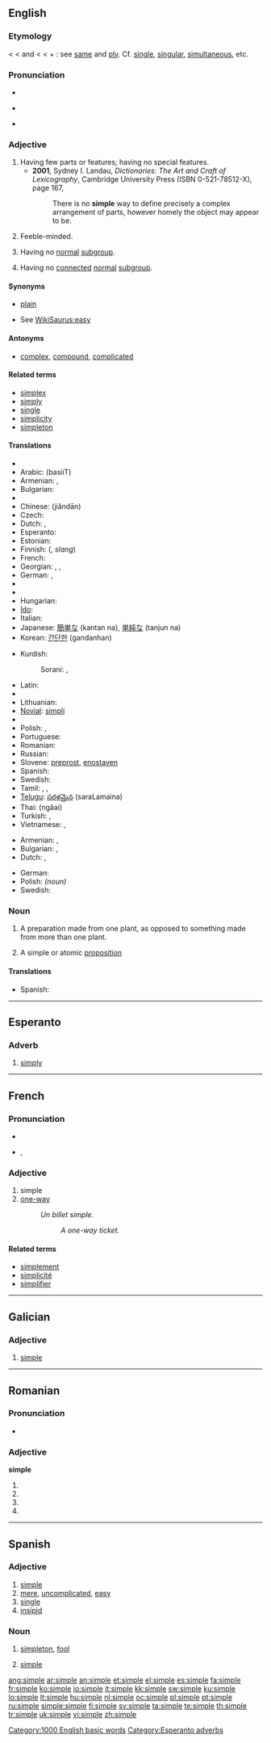 ==English==

{{rank|smile|walk|places|709|simple|fresh|noble|appearance}}

===Etymology===
< {{etyl|enm}} {{term|simple|lang=enm}} < {{etyl|fro}} and {{etyl|fr}} {{term|simple|lang=fr}} < {{etyl|la}} {{term|simplex||simple, literally 'onefold', as opposed to duplex, twofold, double}} < {{term|sim-||the same}} + {{term|plicare||to fold}}: see [[same]] and [[ply]]. Cf. [[single]], [[singular]], [[simultaneous]], etc.

===Pronunciation===
* {{IPA|/ˈsɪmpl/}}
* {{audio|en-us-simple.ogg|Audio (US)}}
*: {{rhymes|ɪmpəl}}
* {{hyphenation|sim|ple}}

===Adjective===
{{en-adj|simpler|simplest}}

# Having few parts or features; having no special features.
#* '''2001''', Sydney I. Landau, ''Dictionaries: The Art and Craft of Lexicography'', Cambridge University Press (ISBN 0-521-78512-X), page 167,
#*: There is no '''simple''' way to define precisely a complex arrangement  of parts, however homely the object may appear to be.
# {{colloquial}} Feeble-minded.
# {{math|of a [[group]]}} Having no [[normal]] [[subgroup]].
# {{math|of a [[Lie group]]}} Having no [[connected]] [[normal]] [[subgroup]].

====Synonyms====
* {{sense|having few parts or features}} [[plain]]
* See [[WikiSaurus:easy]]

====Antonyms====
* {{sense|having few parts or features}} [[complex]], [[compound]], [[complicated]]

====Related terms====
* [[simplex]]
* [[simply]]
* [[single]]
* [[simplicity]]
* [[simpleton]]

====Translations====
{{trans-top|uncomplicated}}
* {{trreq|Albanian}}
* Arabic: {{Arab|[[بسيط]]}} (basiiT)
* Armenian: {{t-|hy|պարզ|tr=parz|sc=Armn|xs=Armenian}},  {{t-|hy|հասարակ|tr=hasarak|sc=Armn|xs=Armenian}}
* Bulgarian: {{t+|bg|прост|m|tr=prost|sc=Cyrl}}
* {{trreq|Catalan}}
* Chinese: {{zh-ts|簡單|简单}} (jiǎndān)
* Czech: {{t-|cs|jednoduchý|m}}
* Dutch: {{t+|nl|eenvoudig}}, {{t+|nl|simpel}}
* Esperanto: {{t+|eo|simpla|xs=Esperanto}}
* Estonian: {{t-|et|lihtne}}
* Finnish: {{t+|fi|yksinkertainen}} ({{t-|fi|simppeli}}, ''slang'')
* French: {{t+|fr|simple}}
* Georgian: {{t-|ka|მარტივი|tr=martivi|xs=Georgian}}, {{t-|ka|უბრალო|tr=ubralo|xs=Georgian}}, {{t-|ka|სადა|tr=sada|xs=Georgian}}
* German: {{t+|de|einfach}}, {{t+|de|simpel}}
* {{trreq|Hebrew}}
* {{trreq|Hindi}}
* Hungarian: {{t+|hu|egyszerű}}
* [[Ido]]: {{t|io|simpla}}
* Italian: {{t+|it|semplice}}
* Japanese: [[簡単な]] (kantan na), [[単純な]] (tanjun na)
* Korean: [[간단한]] (gandanhan)
{{trans-mid}}
* Kurdish:
*: Sorani: {{t|ku|ئاسان|tr=AsAn|sc=ku-Arab}}, {{t|ku|ساکار|tr=sAkAr|sc=ku-Arab}}
* Latin: {{t+|la|simplex}}
* {{trreq|Latvian}}
* Lithuanian: {{t|lt|paprastas|xs=Lithuanian}}
* [[Novial]]: [[simpli]]
* {{trreq|Old English}}
* Polish: {{t+|pl|prosty|m}}, {{t+|pl|łatwy|m}}
* Portuguese: {{t+|pt|simples}}
* Romanian: {{t-|ro|simplu}}
* Russian: {{t+|ru|простой|m|tr=prostój|sc=Cyrl}}
* Slovene: [[preprost]], [[enostaven]]
* Spanish: {{t+|es|simple}}
* Swedish: {{t+|sv|enkel}}
* Tamil: {{t|ta|எளிய |tr=eḷiya|xs=Tamil}}, {{t|ta|எளிது |tr=eḷitu|xs=Tamil}}, {{t|ta|எளிமையான|tr=eḷimaiyāNa|xs=Tamil}}
* [[Telugu]]: [[సరళమైన]] (saraLamaina)
* Thai: {{Thai|[[ง่าย]]}} (ngâai)
* Turkish: {{t|tr|süssüz}}, {{t+|tr|sade}}
* Vietnamese: {{t|vi|giản dị|xs=Vietnamese}}, {{t|vi|mộc mạc|xs=Vietnamese}}
{{trans-bottom}}

{{trans-top|simple-minded}}
* Armenian: {{t|hy|պարզամիտ|tr=parzamit|sc=Armn|xs=Armenian}},  {{t|hy|միամիտ|tr=miamit|sc=Armn|xs=Armenian}}
* Bulgarian: {{t|bg|прост|m|tr=prost|sc=Cyrl}}, {{t|bg|малоумен|m|tr=maloúmen|sc=Cyrl}}
* Dutch: {{t+|nl|achterlijk}}, {{t+|nl|simpel}}
{{trans-mid}}
* German: {{t+|de|einfach}}
* Polish: {{t+|pl|prostak}} ''(noun)''
* Swedish: {{t+|sv|enkel}}
{{trans-bottom}}

===Noun===
{{en-noun}}

# {{medicine}} A preparation made from one plant, as opposed to something made from more than one plant.
# {{logic}} A simple or atomic [[proposition]]

====Translations====
{{trans-top|preparation from one plant}}
* Spanish: {{t+|es|simple|m}}
{{trans-mid}}
{{trans-bottom}}

[[Category:1000 English basic words]]

----

==Esperanto==

===Adverb===
{{eo-adv}}

# [[simply]]

[[Category:Esperanto adverbs]]

----

==French==

===Pronunciation===
* {{audio|Fr-simple.ogg|audio}}
* {{IPA|/s̃ɛpl/|lang=fr}}, {{SAMPA|/sE~pl/}}

===Adjective===
{{fr-adj-mf}}

# simple
# [[one-way]]
#: ''Un billet simple.''
#:: ''A one-way ticket.''

====Related terms====
* [[simplement]]
* [[simplicité]]
* [[simplifier]]

----

==Galician==

===Adjective===
{{gl-adj|f=simple}}

# [[#English|simple]]

----

==Romanian==

===Pronunciation===
* {{IPA|[ˈsim.ple]|lang=ro}}

===Adjective===
'''simple'''

# {{ro-form-adj|fp|n|simplu}}
# {{ro-form-adj|fp|a|simplu}}
# {{ro-form-adj|np|n|simplu}}
# {{ro-form-adj|np|a|simplu}}

----

==Spanish==

===Adjective===
{{es-adj}}

# [[simple#English|simple]]
# [[mere]], [[uncomplicated]], [[easy]]
# [[single]]
# [[insipid]]

===Noun===
{{es-noun-mf}}

# [[simpleton]], [[fool]]
# {{pharmacology|masculine|lang=es}} [[simple#English|simple]]

[[ang:simple]]
[[ar:simple]]
[[an:simple]]
[[et:simple]]
[[el:simple]]
[[es:simple]]
[[fa:simple]]
[[fr:simple]]
[[ko:simple]]
[[io:simple]]
[[it:simple]]
[[kk:simple]]
[[sw:simple]]
[[ku:simple]]
[[lo:simple]]
[[lt:simple]]
[[hu:simple]]
[[nl:simple]]
[[oc:simple]]
[[pl:simple]]
[[pt:simple]]
[[ru:simple]]
[[simple:simple]]
[[fi:simple]]
[[sv:simple]]
[[ta:simple]]
[[te:simple]]
[[th:simple]]
[[tr:simple]]
[[uk:simple]]
[[vi:simple]]
[[zh:simple]]